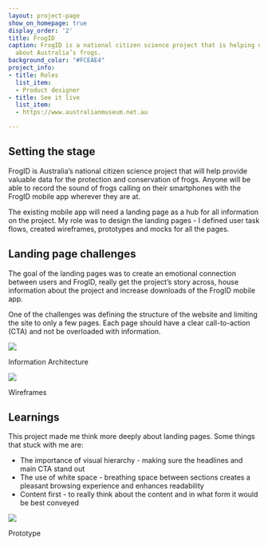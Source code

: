 ```yaml
---
layout: project-page
show_on_homepage: true
display_order: '2'
title: FrogID
caption: FrogID is a national citizen science project that is helping us learn more
  about Australia’s frogs.
background_color: "#FCEAE4"
project_info:
- title: Roles
  list_item:
  - Product designer
- title: See it live
  list_item:
  - https://www.australianmuseum.net.au

---
```

## Setting the stage

FrogID is Australia’s national citizen science project that will help provide valuable data for the protection and conservation of frogs. Anyone will be able to record the sound of frogs calling on their smartphones with the FrogID mobile app wherever they are at.

The existing mobile app will need a landing page as a hub for all information on the project. My role was to design the landing pages - I defined user task flows, created wireframes, prototypes and mocks for all the pages.

## Landing page challenges

The goal of the landing pages was to create an emotional connection between users and FrogID, really get the project’s story across, house information about the project and increase downloads of the FrogID mobile app.

One of the challenges was defining the structure of the website and limiting the site to only a few pages. Each page should have a clear call-to-action (CTA) and not be overloaded with information.

![](https://images.ctfassets.net/nxjaqwpc63ga/5sIUdT0Iw0OiOSwggScmsI/a8d9133d4cd58ab00c9ced2bf840e15e/FrogID-IA.png)

Information Architecture

![](https://images.ctfassets.net/nxjaqwpc63ga/24tnstzCcwM0WieWckqCwa/f397cc0f3f36b6ad28a616d60dcda78c/FrogID-Wireframes.png)

Wireframes

## Learnings

This project made me think more deeply about landing pages. Some things that stuck with me are:

* The importance of visual hierarchy - making sure the headlines and main CTA stand out
* The use of white space - breathing space between sections creates a pleasant browsing experience and enhances readability
* Content first - to really think about the content and in what form it would be best conveyed

![](https://images.ctfassets.net/nxjaqwpc63ga/gmTEb1JXd6umg6SiwkcG6/d69f4fb6581daf4a817f7e1602d0a3f9/FrogID-Homepage.png)

Prototype